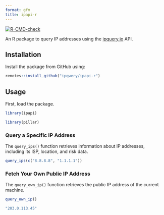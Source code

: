 ```yaml
---
format: gfm
title: ipapi-r
---
```


[![R-CMD-check](https://github.com/ipqwery/ipapi-r/actions/workflows/R-CMD-check.yaml/badge.svg)](https://github.com/ipqwery/ipapi-r/actions/workflows/R-CMD-check.yaml)

An R package to query IP addresses using the [ipquery.io](https://ipquery.io) API.

## Installation

Install the package from GitHub using:

```r
remotes::install_github("ipqwery/ipapi-r")
```

## Usage

First, load the package. 

```r
library(ipapi)
```

```r
library(pillar)
```

### Query a Specific IP Address

The `query_ips()` function retrieves information about IP addresses, including its ISP, location, and risk data.

```r
query_ips(c("8.8.8.8", "1.1.1.1"))
```

### Fetch Your Own Public IP Address

The `query_own_ip()` function retrieves the public IP address of the current machine.

```r
query_own_ip()
```
```r
"203.0.113.45"
```